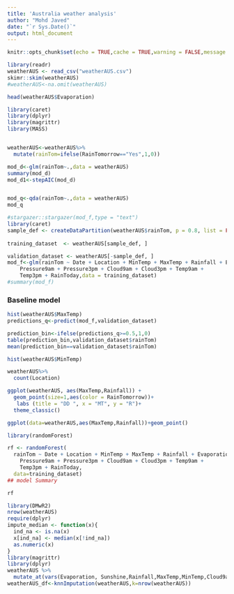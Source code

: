 ---
title: 'Australia weather analysis'
author: "Mohd Javed"
date: "`r Sys.Date()`"
output: html_document
---


```{r setup, include=FALSE}
knitr::opts_chunk$set(echo = TRUE,cache = TRUE,warning = FALSE,message = FALSE,dpi = 180,fig.width = 8,fig.height = 5)
```



```{r}
library(readr)
weatherAUS <- read_csv("weatherAUS.csv")
skimr::skim(weatherAUS)
#weatherAUS<-na.omit(weatherAUS)

```


```{r}
head(weatherAUS$Evaporation)
```



```{r}
library(caret)
library(dplyr)
library(magrittr)
library(MASS)


weatherAUS<-weatherAUS%>%
  mutate(rainTom=ifelse(RainTomorrow=="Yes",1,0))
```


```{r}
mod_d<-glm(rainTom~.,data = weatherAUS)
summary(mod_d)
mod_d1<-stepAIC(mod_d)


mod_q<-qda(rainTom~.,data = weatherAUS)
mod_q
```


```{r}
#stargazer::stargazer(mod_f,type = "text")
library(caret)
sample_def <- createDataPartition(weatherAUS$rainTom, p = 0.8, list = FALSE)
 
training_dataset  <- weatherAUS[sample_def, ]

validation_dataset <- weatherAUS[-sample_def, ]
mod_f<-glm(rainTom ~ Date + Location + MinTemp + MaxTemp + Rainfall + Evaporation +  Sunshine + WindGustDir + WindGustSpeed + WindDir9am + WindDir3pm +  WindSpeed9am + WindSpeed3pm + Humidity9am + Humidity3pm + 
    Pressure9am + Pressure3pm + Cloud9am + Cloud3pm + Temp9am + 
    Temp3pm + RainToday,data = training_dataset)
#summary(mod_f)
```


### Baseline model



```{r}
hist(weatherAUS$MaxTemp)
predictions_q<-predict(mod_f,validation_dataset)

prediction_bin<-ifelse(predictions_q>=0.5,1,0)
table(prediction_bin,validation_dataset$rainTom)
mean(prediction_bin==validation_dataset$rainTom)

```





```{r}
hist(weatherAUS$MinTemp)
```

```{r}
weatherAUS%>%
  count(Location)
```


```{r}
ggplot(weatherAUS, aes(MaxTemp,Rainfall)) +
  geom_point(size=1,aes(color = RainTomorrow))+
   labs (title = "DD ", x = "MT", y = "R")+
  theme_classic()

ggplot(data=weatherAUS,aes(MaxTemp,Rainfall))+geom_point()
```




```{r}
library(randomForest)

rf <- randomForest(
  rainTom ~ Date + Location + MinTemp + MaxTemp + Rainfall + Evaporation +  Sunshine + WindGustDir + WindGustSpeed + WindDir9am + WindDir3pm +  WindSpeed9am + WindSpeed3pm + Humidity9am + Humidity3pm + 
    Pressure9am + Pressure3pm + Cloud9am + Cloud3pm + Temp9am + 
    Temp3pm + RainToday,
  data=training_dataset)
## model Summary

rf
```


```{r}
library(DMwR2)
nrow(weatherAUS)
require(dplyr)
impute_median <- function(x){
  ind_na <- is.na(x)
  x[ind_na] <- median(x[!ind_na])
  as.numeric(x)
}
library(magrittr)
library(dplyr)
weatherAUS %>% 
  mutate_at(vars(Evaporation, Sunshine,Rainfall,MaxTemp,MinTemp,Cloud9am),impute_median)
weatherAUS_df<-knnImputation(weatherAUS,k=nrow(weatherAUS))
```



